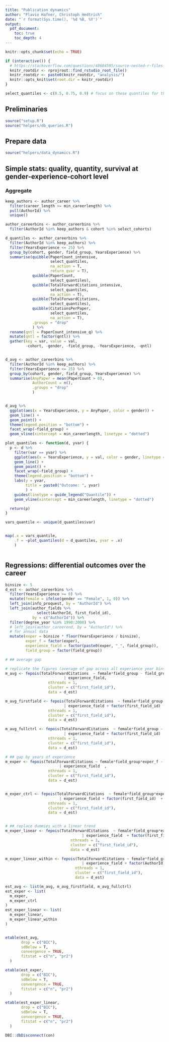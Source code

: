 ```yaml
---
title: "Publication dynamics"
author: "Flavio Hafner, Christoph Hedtrich"
date: "`r format(Sys.time(), '%d %B, %Y')`"
output: 
  pdf_document:
    toc: true 
    toc_depth: 4
---
```




```r
knitr::opts_chunk$set(echo = TRUE)

if (interactive()) {
  # https://stackoverflow.com/questions/48684595/source-nested-r-files-within-rmarkdown-document. For calling files from subdir. This needs to be done only when called from within RStudio!!
  knitr_rootdir <- rprojroot::find_rstudio_root_file()
  knitr_rootdir <- paste0(knitr_rootdir, "analysis/")
  knitr::opts_knit$set(root.dir = knitr_rootdir)
}

select_quantiles <- c(0.5, 0.75, 0.9) # focus on these quantiles for the publication dynamics 


```



## Preliminaries 

```r
source("setup.R")
source("helpers/db_queries.R")
```


## Prepare data

```r
source("helpers/data_dynamics.R") 
```


## Simple stats: quality, quantity, survival at gender-experience-cohort level

### Aggregate

```r

keep_authors <- author_career %>%
  filter(career_length >= min_careerlength) %>%
  pull(AuthorId) %>% 
  unique()

author_careerbins <- author_careerbins %>%
  filter(AuthorId %in% keep_authors & cohort %in% select_cohorts) 

d_quantiles <- author_careerbins %>%
  filter(AuthorId %in% keep_authors) %>%
  filter(YearsExperience <= 25) %>%
  group_by(cohort, gender, field_group, YearsExperience) %>%
  summarise(quibble(PaperCount_intensive,
                    select_quantiles,
                    na_action = T,
                    return_qvar = T),
            quibble(PaperCount, 
                    select_quantiles),
            quibble(TotalForwardCitations_intensive, 
                    select_quantiles,
                    na_action = T),
            quibble(TotalForwardCitations, 
                    select_quantiles),
            quibble(CitationsPerPaper, 
                    select_quantiles,
                    na_action = T),
            .groups = "drop"
            ) %>%
  rename(qntl = PaperCount_intensive_q) %>%
  mutate(qntl = factor(qntl)) %>%
  gather(key = var, value = val,
         -cohort, -gender, -field_group, -YearsExperience, -qntl)


d_avg <- author_careerbins %>%
  filter(AuthorId %in% keep_authors) %>%
  filter(YearsExperience <= 25) %>%
  group_by(cohort, gender, field_group, YearsExperience) %>%
  summarise(AnyPaper = mean(PaperCount > 0),
            AuthorCount = n(),
            .groups = "drop"
            ) 



```




```r

d_avg %>%
  ggplot(aes(x = YearsExperience, y = AnyPaper, color = gender)) +
  geom_line() + 
  geom_point() + 
  theme(legend.position = "bottom") +
  facet_wrap(~field_group) +
  geom_vline(xintercept = min_careerlength, linetype = "dotted") 

```



```r

plot_quantiles <- function(d, yvar) {
  p <- d %>%
    filter(var == yvar) %>%
    ggplot(aes(x = YearsExperience, y = val, color = gender, linetype = qntl)) +
    geom_line() +
    geom_point() +
    facet_wrap(~field_group) +
    theme(legend.position = "bottom") +
    labs(y = yvar, 
         title = paste0("Outcome: ", yvar)
         ) +
    guides(linetype = guide_legend("Quantile")) +
    geom_vline(xintercept = min_careerlength, linetype = "dotted")

  return(p)
}

vars_quantile <- unique(d_quantiles$var)


map(.x = vars_quantile,
    .f = ~plot_quantiles(d = d_quantiles, yvar = .x)
    )



```



## Regressions: differential outcomes over the career 

```r

binsize <- 5
d_est <- author_careerbins %>%
  filter(YearsExperience >= 0) %>%
  mutate(female = ifelse(gender == "Female", 1, 0)) %>%
  left_join(info_proquest, by = "AuthorId") %>%
  left_join(author_fields %>%
              select(AuthorId, first_field_id),
            by = c("AuthorId")) %>%
  filter(degree_year %in% 1990:2000) %>%
  # left_join(author_careerend, by = "AuthorId") %>%
  # for annual data
  mutate(exper = binsize * floor(YearsExperience / binsize),
         exper_f = factor(exper),
         experience_field = factor(paste0(exper, "_", field_group)),
         field_group = factor(field_group))

# ## average gap 

# replicate the figures (average of gap across all experience year bins)
m_avg <- fepois(TotalForwardCitations  ~ female*field_group - field_group
                          | experience_field,
                   nthreads = 1,
                   cluster = c("first_field_id"),
                   data = d_est)

m_avg_firstfield <- fepois(TotalForwardCitations  ~ female*field_group - field_group
                          | experience_field + factor(first_field_id)  ,
                   nthreads = 1,
                   cluster = c("first_field_id"),
                   data = d_est)

m_avg_fullctrl <- fepois(TotalForwardCitations  ~ female*field_group - field_group
                          | experience_field + factor(first_field_id)  + factor(university_id) + factor(degree_year) ,
                   nthreads = 1,
                   cluster = c("first_field_id"),
                   data = d_est)

# ## gap by years of experience 
m_exper <- fepois(TotalForwardCitations ~ female*field_group*exper_f - field_group
                        | experience_field  ,
                   nthreads = 1,
                   cluster = c("first_field_id"),
                   data = d_est)


m_exper_ctrl <- fepois(TotalForwardCitations  ~ female*field_group*exper_f - field_group
                        | experience_field + factor(first_field_id)  + factor(university_id) + factor(degree_year)  ,
                   nthreads = 1,
                   cluster = c("first_field_id"),
                   data = d_est)


# ## replace dummies with a linear trend 
m_exper_linear <- fepois(TotalForwardCitations  ~ female*field_group*exper - field_group
                                  | experience_field  + factor(first_field_id)  + factor(university_id) + factor(degree_year) ,
                             nthreads = 1,
                             cluster = c("first_field_id"),
                             data = d_est)

m_exper_linear_within <- fepois(TotalForwardCitations ~ female*field_group*exper - field_group
                                  | experience_field + factor(AuthorId) ,
                               nthreads = 1,
                               cluster = c("first_field_id"),
                               data = d_est)

```


```r

est_avg <- list(m_avg, m_avg_firstfield, m_avg_fullctrl)
est_exper <- list(
  m_exper,
  m_exper_ctrl
)
est_exper_linear <- list(
  m_exper_linear,
  m_exper_linear_within
)


etable(est_avg,
       drop = c("BIC"),
       sdBelow = T,
       convergence = TRUE,
       fitstat = c("n", "pr2")
  )

etable(est_exper,
       drop = c("BIC"),
       sdBelow = T,
       convergence = TRUE,
       fitstat = c("n", "pr2")
  )

etable(est_exper_linear,
       drop = c("BIC"),
       sdBelow = T,
       convergence = TRUE,
       fitstat = c("n", "pr2")
  )


```



```r
DBI::dbDisconnect(con)
```